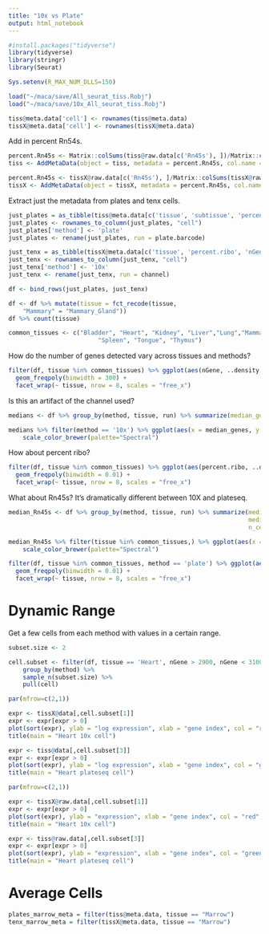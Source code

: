 ```yaml
---
title: "10x vs Plate"
output: html_notebook
---
```


```r
#install.packages("tidyverse")
library(tidyverse)
library(stringr)
library(Seurat)

Sys.setenv(R_MAX_NUM_DLLS=150)
```


```r
load("~/maca/save/All_seurat_tiss.Robj")
load("~/maca/save/10x_All_seurat_tiss.Robj")

tiss@meta.data['cell'] <- rownames(tiss@meta.data)
tissX@meta.data['cell'] <- rownames(tissX@meta.data)

```

Add in percent Rn54s.
```r
percent.Rn45s <- Matrix::colSums(tiss@raw.data[c('Rn45s'), ])/Matrix::colSums(tiss@raw.data)
tiss <- AddMetaData(object = tiss, metadata = percent.Rn45s, col.name = "percent.Rn45s")

percent.Rn45s <- tissX@raw.data[c('Rn45s'), ]/Matrix::colSums(tissX@raw.data)
tissX <- AddMetaData(object = tissX, metadata = percent.Rn45s, col.name = "percent.Rn45s")
```


Extract just the metadata from plates and tenx cells.
```r
just_plates = as_tibble(tiss@meta.data[c('tissue', 'subtissue', 'percent.ribo', 'percent.Rn45s','nGene', 'plate.barcode')])
just_plates <- rownames_to_column(just_plates, "cell")
just_plates['method'] <- 'plate'
just_plates <- rename(just_plates, run = plate.barcode)

just_tenx = as_tibble(tissX@meta.data[c('tissue', 'percent.ribo', 'nGene','channel', 'percent.Rn45s')])
just_tenx <- rownames_to_column(just_tenx, "cell")
just_tenx['method'] <- '10x'
just_tenx <- rename(just_tenx, run = channel)

df <- bind_rows(just_plates, just_tenx)
```

```r
df <- df %>% mutate(tissue = fct_recode(tissue,
    "Mammary" = "Mammary_Gland"))
df %>% count(tissue)
```


```r
common_tissues <- c("Bladder", "Heart", "Kidney", "Liver","Lung","Mammary","Marrow","Muscle",
                         "Spleen", "Tongue", "Thymus")
```


How do the number of genes detected vary across tissues and methods?

```r
filter(df, tissue %in% common_tissues) %>% ggplot(aes(nGene, ..density..,colour = method)) + 
  geom_freqpoly(binwidth = 300) +
  facet_wrap(~ tissue, nrow = 8, scales = "free_x")
```

Is this an artifact of the channel used?

```r
medians <- df %>% group_by(method, tissue, run) %>% summarize(median_genes = median(nGene), n_cells = n()) 
```

```r
medians %>% filter(method == '10x') %>% ggplot(aes(x = median_genes, y = n_cells, color = tissue)) + geom_point()  +
    scale_color_brewer(palette="Spectral")
```


How about percent ribo?


```r
filter(df, tissue %in% common_tissues) %>% ggplot(aes(percent.ribo, ..density..,colour = method)) + 
  geom_freqpoly(binwidth = 0.01) +
  facet_wrap(~ tissue, nrow = 8, scales = "free_x")
```


What about Rn45s? It's dramatically different between 10X and plateseq.

```r
median_Rn45s <- df %>% group_by(method, tissue, run) %>% summarize(median_Rn45s = median(percent.Rn45s), 
                                                                   median_ribo = median(percent.ribo),
                                                                   n_cells = n()) 
```

```r
median_Rn45s %>% filter(tissue %in% common_tissues,) %>% ggplot(aes(x = median_Rn45s, y = median_ribo, color = tissue, shape = method)) + geom_point()  +
    scale_color_brewer(palette="Spectral")
```

```r
filter(df, tissue %in% common_tissues, method == 'plate') %>% ggplot(aes(percent.Rn45s,..density..,colour = tissue)) + 
  geom_freqpoly(binwidth = 0.01) +
  facet_wrap(~ tissue, nrow = 8, scales = "free_x")
```

# Dynamic Range

Get a few cells from each method with values in a certain range.
```r
subset.size <- 2

cell.subset <- filter(df, tissue == 'Heart', nGene > 2900, nGene < 3100) %>% 
    group_by(method) %>% 
    sample_n(subset.size) %>%
    pull(cell)
```

```r
par(mfrow=c(2,1))

expr <- tissX@data[,cell.subset[1]]
expr <- expr[expr > 0]
plot(sort(expr), ylab = "log expression", xlab = "gene index", col = "red")
title(main = "Heart 10x cell")

expr <- tiss@data[,cell.subset[3]]
expr <- expr[expr > 0]
plot(sort(expr), ylab = "log expression", xlab = "gene index", col = "green")
title(main = "Heart plateseq cell")
```


```r
par(mfrow=c(2,1))

expr <- tissX@raw.data[,cell.subset[1]]
expr <- expr[expr > 0]
plot(sort(expr), ylab = "expression", xlab = "gene index", col = "red", log = 'y')
title(main = "Heart 10x cell")

expr <- tiss@raw.data[,cell.subset[3]]
expr <- expr[expr > 0]
plot(sort(expr), ylab = "expression", xlab = "gene index", col = "green", log = 'y')
title(main = "Heart plateseq cell")
```


# Average Cells

```r
plates_marrow_meta = filter(tiss@meta.data, tissue == "Marrow")
tenx_marrow_meta = filter(tissX@meta.data, tissue == "Marrow")
```



